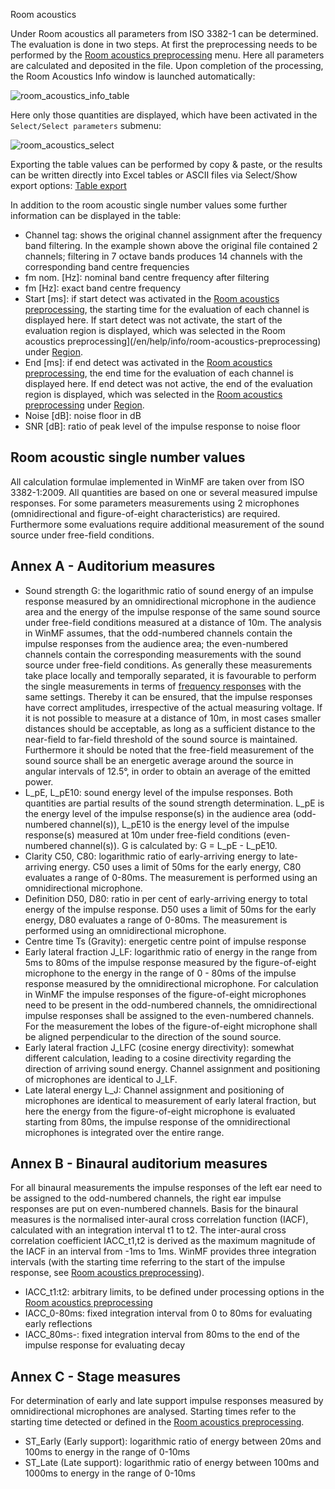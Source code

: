 Room acoustics

Under Room acoustics all parameters from ISO 3382-1 can be determined. The evaluation is done in two steps. At first the preprocessing needs to be performed by the [Room acoustics preprocessing](/en/help/info/room-acoustics-preprocessing) menu. Here all parameters are calculated and deposited in the file. Upon completion of the processing, the Room Acoustics Info window is launched automatically:

![room_acoustics_info_table](/room_acoustics_info_table.gif)

Here only those quantities are displayed, which have been activated in the ``Select/Select parameters`` submenu:

![room_acoustics_select](/room_acoustics_select.gif)

Exporting the table values can be performed by copy & paste, or the results can be written directly into Excel tables or ASCII files via Select/Show export options: [Table export](/en/help/info/excelcsv-export)

In addition to the room acoustic single number values some further information can be displayed in the table:

- Channel tag: shows the original channel assignment after the frequency band filtering. In the example shown above the original file contained 2 channels; filtering in 7 octave bands produces 14 channels with the corresponding band centre frequencies
- fm nom. [Hz]: nominal band centre frequency after filtering
- fm [Hz]: exact band centre frequency
- Start [ms]: if start detect was activated in the [Room acoustics preprocessing](/en/help/info/room-acoustics-preprocessing), the starting time for the evaluation of each channel is displayed here. If start detect was not activate, the start of the evaluation region is displayed, which was selected in the Room acoustics preprocessing](/en/help/info/room-acoustics-preprocessing) under [Region](/en/help/edit/region-control).
- End [ms]: if end detect was activated in the [Room acoustics preprocessing](/en/help/info/room-acoustics-preprocessing), the end time for the evaluation of each channel is displayed here. If end detect was not active, the end of the evaluation region is displayed, which was selected in the [Room acoustics preprocessing](/en/help/info/room-acoustics-preprocessing) under [Region](/en/help/edit/region-control).
- Noise [dB]: noise floor in dB
- SNR [dB]: ratio of peak level of the impulse response to noise floor

## Room acoustic single number values

All calculation formulae implemented in WinMF are taken over from ISO 3382-1:2009. All quantities are based on one or several measured impulse responses. For some parameters measurements using 2 microphones (omnidirectional and figure-of-eight characteristics) are required. Furthermore some evaluations require additional measurement of the sound source under free-field conditions.

## Annex A - Auditorium measures
- Sound strength G: the logarithmic ratio of sound energy of an impulse response measured by an omnidirectional microphone in the audience area and the energy of the impulse response of the same sound source under free-field conditions measured at a distance of 10m. The analysis in WinMF assumes, that the odd-numbered channels contain the impulse responses from the audience area; the even-numbered channels contain the corresponding measurements with the sound source under free-field conditions. As generally these measurements take place locally and temporally separated, it is favourable to perform the single measurements in terms of [frequency responses](/en/help/adda/frequency-response) with the same settings. Thereby it can be ensured, that the impulse responses have correct amplitudes, irrespective of the actual measuring voltage. If it is not possible to measure at a distance of 10m, in most cases smaller distances should be acceptable, as long as a sufficient distance to the near-field to far-field threshold of the sound source is maintained. Furthermore it should be noted that the free-field measurement of the sound source shall be an energetic average around the source in angular intervals of 12.5°, in order to obtain an average of the emitted power.
- L_pE, L_pE10: sound energy level of the impulse responses. Both quantities are partial results of the sound strength determination. L_pE is the energy level of the impulse response(s) in the audience area (odd-numbered channel(s)), L_pE10 is the energy level of the impulse response(s) measured at 10m under free-field conditions (even-numbered channel(s)). G is calculated by: G = L_pE - L_pE10.
- Clarity C50, C80: logarithmic ratio of early-arriving energy to late-arriving energy. C50 uses a limit of 50ms for the early energy, C80 evaluates a range of 0-80ms. The measurement is performed using an omnidirectional microphone.
- Definition D50, D80: ratio in per cent of early-arriving energy to total energy of the impulse response. D50 uses a limit of 50ms for the early energy, D80 evaluates a range of 0-80ms. The measurement is performed using an omnidirectional microphone.
- Centre time Ts (Gravity): energetic centre point of impulse response
- Early lateral fraction J_LF: logarithmic ratio of energy in the range from 5ms to 80ms of the impulse response measured by the figure-of-eight microphone to the energy in the range of 0 - 80ms of the impulse response measured by the omnidirectional microphone. For calculation in WinMF the impulse responses of the figure-of-eight microphones need to be present in the odd-numbered channels, the omnidirectional impulse responses shall be assigned to the even-numbered channels. For the measurement the lobes of the figure-of-eight microphone shall be aligned perpendicular to the direction of the sound source.
- Early lateral fraction J_LFC (cosine energy directivity): somewhat different calculation, leading to a cosine directivity regarding the direction of arriving sound energy. Channel assignment and positioning of microphones are identical to J_LF.
- Late lateral energy L_J: Channel assignment and positioning of microphones are identical to measurement of early lateral fraction, but here the energy from the figure-of-eight microphone is evaluated starting from 80ms, the impulse response of the omnidirectional microphones is integrated over the entire range.

## Annex B - Binaural auditorium measures

For all binaural measurements the impulse responses of the left ear need to be assigned to the odd-numbered channels, the right ear impulse responses are put on even-numbered channels. Basis for the binaural measures is the normalised inter-aural cross correlation function (IACF), calculated with an integration interval t1 to t2. The inter-aural cross correlation coefficient IACC_t1,t2 is derived as the maximum magnitude of the IACF in an interval from -1ms to 1ms. WinMF provides three integration intervals (with the starting time referring to the start of the impulse response, see [Room acoustics preprocessing](/en/help/info/room-acoustics-preprocessing)).

- IACC_t1:t2: arbitrary limits, to be defined under processing options in the [Room acoustics preprocessing](/en/help/info/room-acoustics-preprocessing)
- IACC_0-80ms: fixed integration interval from 0 to 80ms for evaluating early reflections
- IACC_80ms-: fixed integration interval from 80ms to the end of the impulse response for evaluating decay

## Annex C - Stage measures

For determination of early and late support impulse responses measured by omnidirectional microphones are analysed. Starting times refer to the starting time detected or defined in the [Room acoustics preprocessing](/en/help/info/room-acoustics-preprocessing).

- ST_Early (Early support): logarithmic ratio of energy between 20ms and 100ms to energy in the range of 0-10ms
- ST_Late (Late support): logarithmic ratio of energy between 100ms and 1000ms to energy in the range of 0-10ms
